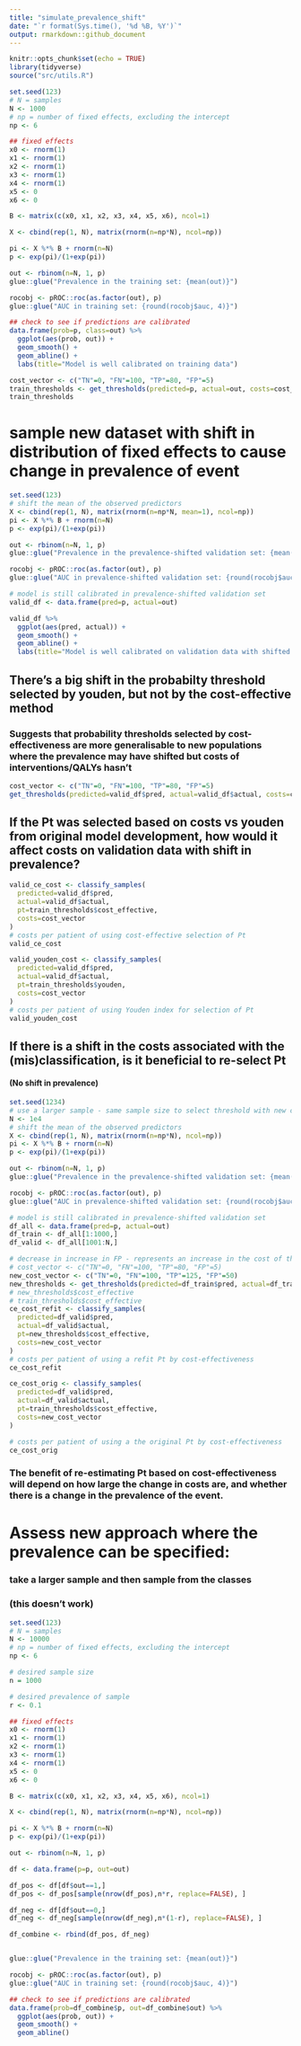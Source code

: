 ```yaml
---
title: "simulate_prevalence_shift"
date: "`r format(Sys.time(), '%d %B, %Y')`"
output: rmarkdown::github_document
---
```


```r
knitr::opts_chunk$set(echo = TRUE)
library(tidyverse)
source("src/utils.R")
```

```r
set.seed(123)
# N = samples
N <- 1000 
# np = number of fixed effects, excluding the intercept
np <- 6

## fixed effects
x0 <- rnorm(1)
x1 <- rnorm(1)
x2 <- rnorm(1)
x3 <- rnorm(1)
x4 <- rnorm(1)
x5 <- 0
x6 <- 0

B <- matrix(c(x0, x1, x2, x3, x4, x5, x6), ncol=1)

X <- cbind(rep(1, N), matrix(rnorm(n=np*N), ncol=np))

pi <- X %*% B + rnorm(n=N)
p <- exp(pi)/(1+exp(pi))

out <- rbinom(n=N, 1, p)
glue::glue("Prevalence in the training set: {mean(out)}")

rocobj <- pROC::roc(as.factor(out), p)
glue::glue("AUC in training set: {round(rocobj$auc, 4)}")

## check to see if predictions are calibrated
data.frame(prob=p, class=out) %>%
  ggplot(aes(prob, out)) + 
  geom_smooth() + 
  geom_abline() +
  labs(title="Model is well calibrated on training data")

cost_vector <- c("TN"=0, "FN"=100, "TP"=80, "FP"=5)
train_thresholds <- get_thresholds(predicted=p, actual=out, costs=cost_vector)
train_thresholds
```


# sample new dataset with shift in distribution of fixed effects to cause change in prevalence of event
```r
set.seed(123)
# shift the mean of the observed predictors
X <- cbind(rep(1, N), matrix(rnorm(n=np*N, mean=1), ncol=np))
pi <- X %*% B + rnorm(n=N)
p <- exp(pi)/(1+exp(pi))

out <- rbinom(n=N, 1, p)
glue::glue("Prevalence in the prevalence-shifted validation set: {mean(out)}")

rocobj <- pROC::roc(as.factor(out), p)
glue::glue("AUC in prevalence-shifted validation set: {round(rocobj$auc, 4)}")

# model is still calibrated in prevalence-shifted validation set
valid_df <- data.frame(pred=p, actual=out) 

valid_df %>%
  ggplot(aes(pred, actual)) + 
  geom_smooth() + 
  geom_abline() +
  labs(title="Model is well calibrated on validation data with shifted prevalence of outcome")

```

## There's a big shift in the probabilty threshold selected by youden, but not by the cost-effective method

### Suggests that probability thresholds selected by cost-effectiveness are more generalisable to new populations where the prevalence may have shifted but costs of interventions/QALYs hasn't
```r
cost_vector <- c("TN"=0, "FN"=100, "TP"=80, "FP"=5)
get_thresholds(predicted=valid_df$pred, actual=valid_df$actual, costs=cost_vector)
```


## If the Pt was selected based on costs vs youden from original model development, how would it affect costs on validation data with shift in prevalence?
```r
valid_ce_cost <- classify_samples(
  predicted=valid_df$pred, 
  actual=valid_df$actual, 
  pt=train_thresholds$cost_effective, 
  costs=cost_vector
)
# costs per patient of using cost-effective selection of Pt
valid_ce_cost

valid_youden_cost <- classify_samples(
  predicted=valid_df$pred, 
  actual=valid_df$actual, 
  pt=train_thresholds$youden,
  costs=cost_vector
)
# costs per patient of using Youden index for selection of Pt
valid_youden_cost
```


## If there is a shift in the costs associated with the (mis)classification, is it beneficial to re-select Pt
#### (No shift in prevalence)
```r
set.seed(1234)
# use a larger sample - same sample size to select threshold with new costs, evaluating on the remainder
N <- 1e4
# shift the mean of the observed predictors
X <- cbind(rep(1, N), matrix(rnorm(n=np*N), ncol=np))
pi <- X %*% B + rnorm(n=N)
p <- exp(pi)/(1+exp(pi))

out <- rbinom(n=N, 1, p)
glue::glue("Prevalence in the prevalence-shifted validation set: {mean(out)}")

rocobj <- pROC::roc(as.factor(out), p)
glue::glue("AUC in prevalence-shifted validation set: {round(rocobj$auc, 4)}")

# model is still calibrated in prevalence-shifted validation set
df_all <- data.frame(pred=p, actual=out)
df_train <- df_all[1:1000,]
df_valid <- df_all[1001:N,]

# decrease in increase in FP - represents an increase in the cost of the intervention?
# cost_vector <- c("TN"=0, "FN"=100, "TP"=80, "FP"=5)
new_cost_vector <- c("TN"=0, "FN"=100, "TP"=125, "FP"=50) 
new_thresholds <- get_thresholds(predicted=df_train$pred, actual=df_train$actual, c=new_cost_vector)
# new_thresholds$cost_effective
# train_thresholds$cost_effective
ce_cost_refit <- classify_samples(
  predicted=df_valid$pred, 
  actual=df_valid$actual, 
  pt=new_thresholds$cost_effective, 
  costs=new_cost_vector
)
# costs per patient of using a refit Pt by cost-effectiveness
ce_cost_refit

ce_cost_orig <- classify_samples(
  predicted=df_valid$pred, 
  actual=df_valid$actual, 
  pt=train_thresholds$cost_effective,
  costs=new_cost_vector
)

# costs per patient of using a the original Pt by cost-effectiveness
ce_cost_orig
```

### The benefit of re-estimating Pt based on cost-effectiveness will depend on how large the change in costs are, and whether there is a change in the prevalence of the event.


# Assess new approach where the prevalence can be specified:
### take a larger sample and then sample from the classes
### (this doesn't work)
```r

set.seed(123)
# N = samples
N <- 10000
# np = number of fixed effects, excluding the intercept
np <- 6

# desired sample size 
n = 1000

# desired prevalence of sample
r <- 0.1

## fixed effects
x0 <- rnorm(1)
x1 <- rnorm(1)
x2 <- rnorm(1)
x3 <- rnorm(1)
x4 <- rnorm(1)
x5 <- 0
x6 <- 0

B <- matrix(c(x0, x1, x2, x3, x4, x5, x6), ncol=1)

X <- cbind(rep(1, N), matrix(rnorm(n=np*N), ncol=np))

pi <- X %*% B + rnorm(n=N)
p <- exp(pi)/(1+exp(pi))

out <- rbinom(n=N, 1, p)

df <- data.frame(p=p, out=out)

df_pos <- df[df$out==1,]
df_pos <- df_pos[sample(nrow(df_pos),n*r, replace=FALSE), ]

df_neg <- df[df$out==0,]
df_neg <- df_neg[sample(nrow(df_neg),n*(1-r), replace=FALSE), ]

df_combine <- rbind(df_pos, df_neg)


glue::glue("Prevalence in the training set: {mean(out)}")

rocobj <- pROC::roc(as.factor(out), p)
glue::glue("AUC in training set: {round(rocobj$auc, 4)}")

## check to see if predictions are calibrated
data.frame(prob=df_combine$p, out=df_combine$out) %>% 
  ggplot(aes(prob, out)) + 
  geom_smooth() + 
  geom_abline()



```
